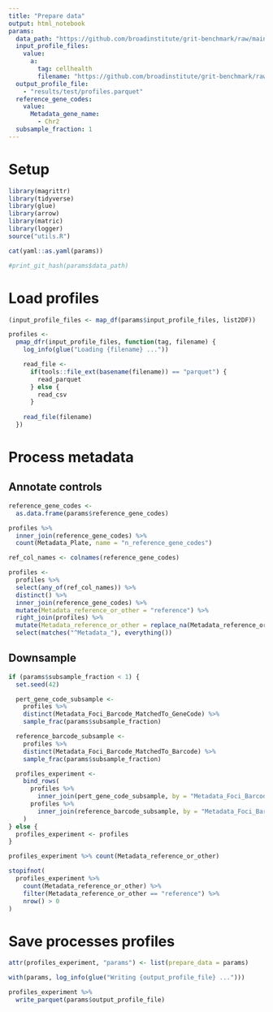 ```yaml
---
title: "Prepare data"
output: html_notebook
params:
  data_path: "https://github.com/broadinstitute/grit-benchmark/raw/main/1.calculate-metrics/cell-health/data/"
  input_profile_files:
    value:
      a:
        tag: cellhealth
        filename: "https://github.com/broadinstitute/grit-benchmark/raw/main/1.calculate-metrics/cell-health/data/cell_health_merged_feature_select.csv.gz"
  output_profile_file:
    - "results/test/profiles.parquet"
  reference_gene_codes:
    value:
      Metadata_gene_name:
        - Chr2
  subsample_fraction: 1
---
```


# Setup

```r
library(magrittr)
library(tidyverse)
library(glue)
library(arrow)
library(matric)
library(logger)
source("utils.R")
```

```r
cat(yaml::as.yaml(params))
```


```r
#print_git_hash(params$data_path)
```

# Load profiles

```r
(input_profile_files <- map_df(params$input_profile_files, list2DF))
```


```r
profiles <-
  pmap_dfr(input_profile_files, function(tag, filename) {
    log_info(glue("Loading {filename} ..."))

    read_file <-
      if(tools::file_ext(basename(filename)) == "parquet") {
        read_parquet
      } else {
        read_csv
      }
    
    read_file(filename)
  })
```

# Process metadata

## Annotate controls

```r
reference_gene_codes <-
  as.data.frame(params$reference_gene_codes)
```


```r
profiles %>%
  inner_join(reference_gene_codes) %>%
  count(Metadata_Plate, name = "n_reference_gene_codes")
```


```r
ref_col_names <- colnames(reference_gene_codes)

profiles <-
  profiles %>%
  select(any_of(ref_col_names)) %>%
  distinct() %>%
  inner_join(reference_gene_codes) %>%
  mutate(Metadata_reference_or_other = "reference") %>%
  right_join(profiles) %>%
  mutate(Metadata_reference_or_other = replace_na(Metadata_reference_or_other, "pert")) %>%
  select(matches("^Metadata_"), everything())
```

## Downsample

```r
if (params$subsample_fraction < 1) {
  set.seed(42)

  pert_gene_code_subsample <-
    profiles %>%
    distinct(Metadata_Foci_Barcode_MatchedTo_GeneCode) %>%
    sample_frac(params$subsample_fraction)

  reference_barcode_subsample <-
    profiles %>%
    distinct(Metadata_Foci_Barcode_MatchedTo_Barcode) %>%
    sample_frac(params$subsample_fraction)

  profiles_experiment <-
    bind_rows(
      profiles %>%
        inner_join(pert_gene_code_subsample, by = "Metadata_Foci_Barcode_MatchedTo_GeneCode"),
      profiles %>%
        inner_join(reference_barcode_subsample, by = "Metadata_Foci_Barcode_MatchedTo_Barcode")
    )
} else {
  profiles_experiment <- profiles
}
```


```r
profiles_experiment %>% count(Metadata_reference_or_other)
```


```r
stopifnot(
  profiles_experiment %>%
    count(Metadata_reference_or_other) %>%
    filter(Metadata_reference_or_other == "reference") %>%
    nrow() > 0
)
```

# Save processes profiles

```r
attr(profiles_experiment, "params") <- list(prepare_data = params)
```

```r
with(params, log_info(glue("Writing {output_profile_file} ...")))

profiles_experiment %>%
  write_parquet(params$output_profile_file)
```
